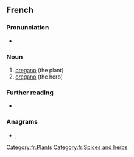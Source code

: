 ==French==

===Pronunciation===
* {{fr-IPA}}

===Noun===
{{fr-noun|m}}

# [[oregano]] (the plant)
# [[oregano]] (the herb)

===Further reading===
* {{R:TLFi}}

===Anagrams===
* {{l|fr|ignora}}, {{l|fr|rognai}}

[[Category:fr:Plants]]
[[Category:fr:Spices and herbs]]